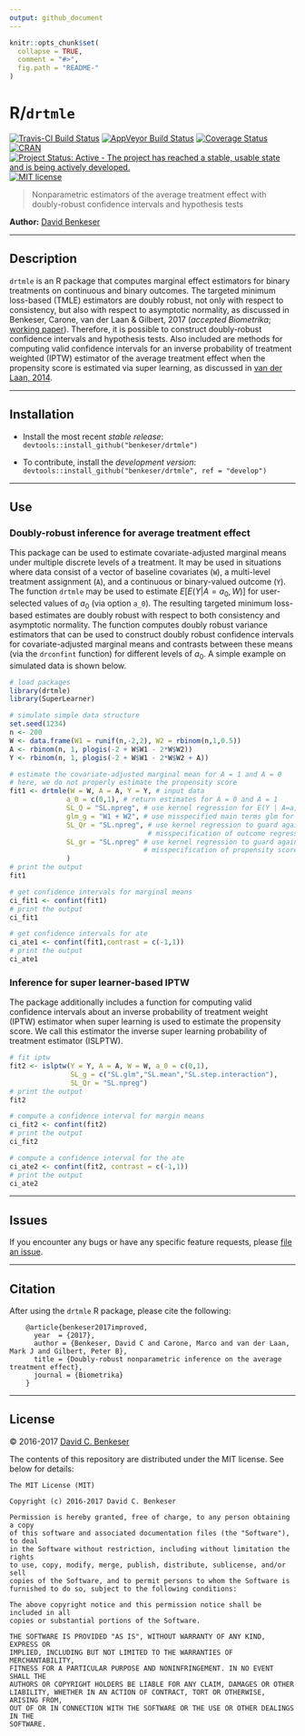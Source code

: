```yaml
---
output: github_document
---
```


<!-- README.md is generated from README.Rmd. Please edit that file -->

```r
knitr::opts_chunk$set(
  collapse = TRUE,
  comment = "#>",
  fig.path = "README-"
)
```

# R/`drtmle`

[![Travis-CI Build Status](https://travis-ci.org/benkeser/drtmle.svg?branch=master)](https://travis-ci.org/benkeser/drtmle)
[![AppVeyor Build  Status](https://ci.appveyor.com/api/projects/status/github/benkeser/drtmle?branch=master&svg=true)](https://ci.appveyor.com/project/benkeser/drtmle)
[![Coverage Status](https://img.shields.io/codecov/c/github/benkeser/drtmle/master.svg)](https://codecov.io/github/benkeser/drtmle?branch=master)
[![CRAN](http://www.r-pkg.org/badges/version/drtmle)](http://www.r-pkg.org/pkg/drtmle)
[![Project Status: Active - The project has reached a stable, usable state and is being actively developed.](http://www.repostatus.org/badges/latest/active.svg)](http://www.repostatus.org/#active)
[![MIT license](http://img.shields.io/badge/license-MIT-brightgreen.svg)](http://opensource.org/licenses/MIT)

> Nonparametric estimators of the average treatment effect with doubly-robust confidence intervals and hypothesis tests

__Author:__ [David Benkeser](https://www.benkeserstatistics.com/)

---

## Description

`drtmle` is an R package that computes marginal effect estimators for binary 
treatments on continuous and binary outcomes. The targeted minimum loss-based (TMLE) estimators are doubly robust, not only with respect to consistency, but also with respect to asymptotic normality, as discussed in Benkeser, Carone, van der Laan \& Gilbert, 2017 (_accepted Biometrika_; [working paper](http://biostats.bepress.com/ucbbiostat/paper356/)). Therefore, it is possible to construct doubly-robust confidence intervals and hypothesis tests. Also included are methods for computing valid confidence intervals for an inverse probability of treatment weighted (IPTW) estimator of the average treatment effect when the propensity score is estimated via super learning, as discussed in [van der Laan, 2014](https://www.degruyter.com/downloadpdf/j/ijb.2014.10.issue-1/ijb-2012-0038/ijb-2012-0038.pdf).

---

## Installation

- Install the most recent _stable release_:
  `devtools::install_github("benkeser/drtmle")`

- To contribute, install the _development version_:
  `devtools::install_github("benkeser/drtmle", ref = "develop")`

---

## Use 

### Doubly-robust inference for average treatment effect

This package can be used to estimate covariate-adjusted marginal means under multiple discrete levels of a treatment. It may be used in situations where data consist of a vector of baseline covariates (`W`), a multi-level treatment assignment (`A`), and a continuous or binary-valued outcome (`Y`). The function `drtmle` may be used to estimate $E[E(Y | A=a_0, W)]$ for user-selected values of $a_0$ (via option `a_0`). The resulting targeted minimum loss-based estimates are doubly robust with respect to both consistency and asymptotic normality. The function computes doubly robust variance estimators that can be used to construct doubly robust confidence intervals for covariate-adjusted marginal means and contrasts between these means (via the `drconfint` function) for different levels of $a_0$. A simple example on simulated data is shown below. 

```r
# load packages
library(drtmle)
library(SuperLearner)

# simulate simple data structure
set.seed(1234)
n <- 200
W <- data.frame(W1 = runif(n,-2,2), W2 = rbinom(n,1,0.5))
A <- rbinom(n, 1, plogis(-2 + W$W1 - 2*W$W2))
Y <- rbinom(n, 1, plogis(-2 + W$W1 - 2*W$W2 + A))

# estimate the covariate-adjusted marginal mean for A = 1 and A = 0
# here, we do not properly estimate the propensity score
fit1 <- drtmle(W = W, A = A, Y = Y, # input data
              a_0 = c(0,1), # return estimates for A = 0 and A = 1
              SL_Q = "SL.npreg", # use kernel regression for E(Y | A=a, W)
              glm_g = "W1 + W2", # use misspecified main terms glm for E(A | W)
              SL_Qr = "SL.npreg", # use kernel regression to guard against
              					  # misspecification of outcome regression
              SL_gr = "SL.npreg" # use kernel regression to guard against 
              					 # misspecification of propensity score
              )
# print the output
fit1

# get confidence intervals for marginal means
ci_fit1 <- confint(fit1)
# print the output
ci_fit1

# get confidence intervals for ate
ci_ate1 <- confint(fit1,contrast = c(-1,1))
# print the output
ci_ate1
```

### Inference for super learner-based IPTW

The package additionally includes a function for computing valid confidence intervals about an inverse probability of treatment weight (IPTW) estimator when super learning is used to estimate the propensity score. We call this estimator the inverse super learning probability of treatment estimator (ISLPTW). 

```r
# fit iptw 
fit2 <- islptw(Y = Y, A = A, W = W, a_0 = c(0,1),
               SL_g = c("SL.glm","SL.mean","SL.step.interaction"),
               SL_Qr = "SL.npreg")
# print the output
fit2

# compute a confidence interval for margin means
ci_fit2 <- confint(fit2)
# print the output
ci_fit2

# compute a confidence interval for the ate
ci_ate2 <- confint(fit2, contrast = c(-1,1))
# print the output
ci_ate2
```
---

## Issues

If you encounter any bugs or have any specific feature requests, please [file an
issue](https://github.com/benkeser/survtmle/issues).

---

## Citation

After using the `drtmle` R package, please cite the following:

        @article{benkeser2017improved,
          year  = {2017},
          author = {Benkeser, David C and Carone, Marco and van der Laan, Mark J and Gilbert, Peter B},
          title = {Doubly-robust nonparametric inference on the average treatment effect},
          journal = {Biometrika}
        }

---

## License

&copy; 2016-2017 [David C. Benkeser](http://www.benkeserstatistics.com)

The contents of this repository are distributed under the MIT license. See
below for details:
```
The MIT License (MIT)

Copyright (c) 2016-2017 David C. Benkeser

Permission is hereby granted, free of charge, to any person obtaining a copy
of this software and associated documentation files (the "Software"), to deal
in the Software without restriction, including without limitation the rights
to use, copy, modify, merge, publish, distribute, sublicense, and/or sell
copies of the Software, and to permit persons to whom the Software is
furnished to do so, subject to the following conditions:

The above copyright notice and this permission notice shall be included in all
copies or substantial portions of the Software.

THE SOFTWARE IS PROVIDED "AS IS", WITHOUT WARRANTY OF ANY KIND, EXPRESS OR
IMPLIED, INCLUDING BUT NOT LIMITED TO THE WARRANTIES OF MERCHANTABILITY,
FITNESS FOR A PARTICULAR PURPOSE AND NONINFRINGEMENT. IN NO EVENT SHALL THE
AUTHORS OR COPYRIGHT HOLDERS BE LIABLE FOR ANY CLAIM, DAMAGES OR OTHER
LIABILITY, WHETHER IN AN ACTION OF CONTRACT, TORT OR OTHERWISE, ARISING FROM,
OUT OF OR IN CONNECTION WITH THE SOFTWARE OR THE USE OR OTHER DEALINGS IN THE
SOFTWARE.
```